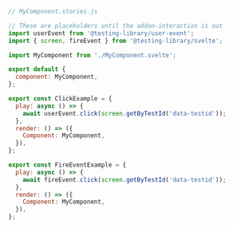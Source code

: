 ```js
// MyComponent.stories.js

// These are placeholders until the addon-interaction is out
import userEvent from '@testing-library/user-event';
import { screen, fireEvent } from '@testing-library/svelte';

import MyComponent from './MyComponent.svelte';

export default {
  component: MyComponent,
};

export const ClickExample = {
  play: async () => {
    await userEvent.click(screen.getByTestId('data-testid'));
  },
  render: () => ({
    Component: MyComponent,
  }),
};

export const FireEventExample = {
  play: async () => {
    await fireEvent.click(screen.getByTestId('data-testid'));
  },
  render: () => ({
    Component: MyComponent,
  }),
};
```